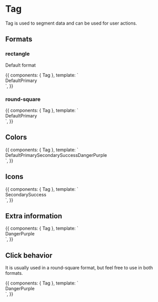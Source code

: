 

<Meta title="Components|Tag" component={Tag} />

# Tag

Tag is used to segment data and can be used for user actions.

## Formats

### rectangle

Default format

<Preview>
  <Story
    name="rectangle"
    parameters={{ decorators: [withKnobs, withA11y] }}
    inline={true}
  >
    {{
      components: { Tag },
      template: `
        <div class="row-items" style="display: flex; align-items: center">
          <Tag>
            Default
          </Tag>
          <Tag color="primary">
            Primary
          </Tag>
        </div>
      `,
    }}
  </Story>
</Preview>

### round-square

<Preview>
  <Story
    name="round-square"
    parameters={{ decorators: [withKnobs, withA11y] }}
    inline={true}
  >
    {{
      components: { Tag },
      template: `
        <div class="row-items" style="display: flex; align-items: center" >
          <Tag format="round-square">
            Default
          </Tag>
          <Tag color="primary" format="round-square">
            Primary
          </Tag>
        </div>
      `,
    }}
  </Story>
</Preview>

## Colors

<Preview>
  <Story
    name="Colors"
    parameters={{ decorators: [withKnobs, withA11y] }}
    inline={true}
  >
    {{
      components: { Tag },
      template: `
        <div class="row-items" style="display: flex; align-items: center" >
          <Tag>
            Default
          </Tag>
          <Tag color="primary">
            Primary
          </Tag>
          <Tag  color="secondary">
            Secondary
          </Tag>
          <Tag color="success">
            Success
          </Tag>
          <Tag color="danger">
            Danger
          </Tag>
          <Tag color="purple">
            Purple
          </Tag>
        </div>
      `,
    }}
  </Story>
</Preview>

## Icons

<Preview>
  <Story
    name="Icons"
    parameters={{ decorators: [withKnobs, withA11y] }}
    inline={true}
  >
    {{
      components: { Tag },
      template: `
        <div class="row-items" style="display: flex; align-items: center" >
          <Tag  color="secondary" startIcon="jsm-icon-angle-right" endIcon="jsm-icon-angle-left">
            Secondary
          </Tag>
          <Tag format="round-square" color="success" startIcon="jsm-icon-angle-right" endIcon="jsm-icon-angle-left">
            Success
          </Tag>
        </div>
      `,
    }}
  </Story>
</Preview>

## Extra information

<Preview>
  <Story
    name="aside-info"
    parameters={{ decorators: [withKnobs, withA11y] }}
    inline={true}
  >
    {{
      components: { Tag },
      template: `
        <div class="row-items" style="display: flex; align-items: center" >
          <Tag color="danger" asideInfo="22/04/2017">
            Danger
          </Tag>
          <Tag color="purple" format="round-square" asideInfo="22/04/2017">
            Purple
          </Tag>
        </div>
      `,
    }}
  </Story>
</Preview>

## Click behavior

It is usually used in a round-square format, but feel free to use in both formats.

<Preview>
  <Story
    name="Clickable"
    parameters={{ decorators: [withKnobs, withA11y] }}
    inline={true}
  >
    {{
      components: { Tag },
      template: `
        <div class="row-items" style="display: flex; align-items: center" >
          <Tag :isClickable="true" color="danger">
            Danger
          </Tag>
          <Tag :isClickable="true" color="purple" format="round-square">
            Purple
          </Tag>
        </div>
      `,
    }}
  </Story>
</Preview>
